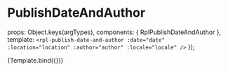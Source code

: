 
<Meta title="Molecules/PublishDateAndAuthor" />

# PublishDateAndAuthor

  props: Object.keys(argTypes),
  components: { RplPublishDateAndAuthor },
  template: `
    <rpl-publish-date-and-author
    :date="date"
    :location="location"
    :author="author"
    :locale="locale"
    />
  `
});

<Canvas>
  <Story
    name="PublishDateAndAuthor"
    args={{
      date: '2018-04-22T11:00:00.000+10:00',
      location: 'Melbourne, Australia',
      author: 'John Doe',
      locale: 'en-au'
    }}
  >
    {Template.bind({})}
  </Story>
</Canvas>

<ArgsTable of={RplPublishDateAndAuthor} />

